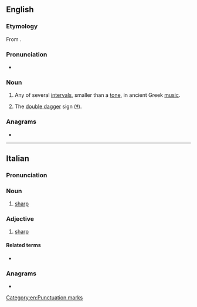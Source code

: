 ==English==

===Etymology===
From {{etyl|grc|en}} {{m|grc|δίεσις||sending through, the smallest interval in the scale}}.

===Pronunciation===
* {{IPA|en|/ˈdaɪ.ə.sɪs/}}

===Noun===
{{en-noun|dieses}}

# {{lb|en|music}} Any of several [[interval]]s, smaller than a [[tone]], in ancient Greek [[music]].
# The [[double dagger]] sign ([[‡]]).

===Anagrams===
* {{anagrams|en|a=deiiss|sesiid|sidies}}

[[Category:en:Punctuation marks]]

----

==Italian==

===Pronunciation===
{{it-pr|di.èsis,dièsis}}

===Noun===
{{it-noun|m|#}}

# {{lb|it|music}} [[sharp]]

===Adjective===
{{it-adj|inv=1}}

# {{lb|it|music}} [[sharp]]

====Related terms====
* {{l|it|diesare}}

===Anagrams===
* {{anagrams|it|a=deiiss|deissi}}